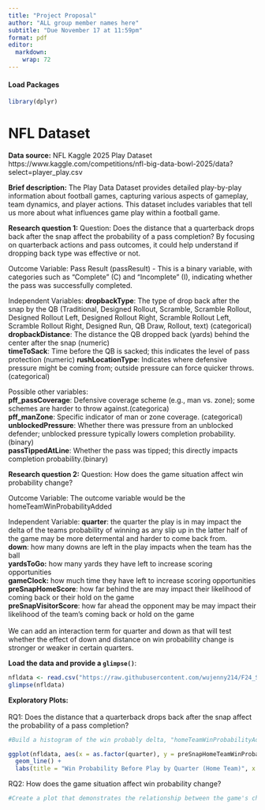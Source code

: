 ```yaml
---
title: "Project Proposal"
author: "ALL group member names here"
subtitle: "Due November 17 at 11:59pm"
format: pdf
editor: 
  markdown: 
    wrap: 72
---
```


#### Load Packages

```r
library(dplyr)
```

# NFL Dataset 

**Data source:** NFL Kaggle 2025 Play Dataset
https://www.kaggle.com/competitions/nfl-big-data-bowl-2025/data?select=player_play.csv

**Brief description:** The Play Data Dataset provides detailed
play-by-play information about football games, capturing various aspects
of gameplay, team dynamics, and player actions. This dataset includes
variables that tell us more about what influences game play within a
football game.

**Research question 1:** Question: Does the distance that a quarterback
drops back after the snap affect the probability of a pass completion?
By focusing on quarterback actions and pass outcomes, it could help
understand if dropping back type was effective or not.

Outcome Variable: Pass Result (passResult) - This is a binary variable,
with categories such as "Complete" (C) and "Incomplete" (I), indicating
whether the pass was successfully completed.

Independent Variables: **dropbackType**: The type of drop back after the
snap by the QB (Traditional, Designed Rollout, Scramble, Scramble
Rollout, Designed Rollout Left, Designed Rollout Right, Scramble Rollout
Left, Scramble Rollout Right, Designed Run, QB Draw, Rollout, text)
(categorical) \
**dropbackDistance**: The distance the QB dropped back (yards) behind
the center after the snap (numeric) \
**timeToSack**: Time before the QB is sacked; this indicates the level
of pass protection (numeric) **rushLocationType**: Indicates where
defensive pressure might be coming from; outside pressure can force
quicker throws. (categorical)

Possible other variables: \
**pff_passCoverage**: Defensive coverage scheme (e.g., man vs. zone);
some schemes are harder to throw against.(categorica) \
**pff_manZone**: Specific indicator of man or zone coverage.
(categorical) \
**unblockedPressure**: Whether there was pressure from an unblocked
defender; unblocked pressure typically lowers completion probability.
(binary) \
**passTippedAtLine**: Whether the pass was tipped; this directly impacts
completion probability.(binary)

**Research question 2:** Question: How does the game situation affect
win probability change?

Outcome Variable: The outcome variable would be the
homeTeamWinProbabilityAdded

Independent Variable: **quarter**: the quarter the play is in may impact
the delta of the teams probability of winning as any slip up in the
latter half of the game may be more determental and harder to come back
from. \
**down**: how many downs are left in the play impacts when the team has
the ball\
**yardsToGo:** how many yards they have left to increase scoring
opportunities \
**gameClock:** how much time they have left to increase scoring
opportunities \
**preSnapHomeScore**: how far behind the are may impact their likelihood
of coming back or their hold on the game\
**preSnapVisitorScore**: how far ahead the opponent may be may impact
their likelihood of the team's coming back or hold on the game \
\
We can add an interaction term for quarter and down as that will test
whether the effect of down and distance on win probability change is
stronger or weaker in certain quarters.

**Load the data and provide a `glimpse()`**:

```r
nfldata <- read.csv("https://raw.githubusercontent.com/wujenny214/F24_STATS_FINAL/refs/heads/main/data/NFL/plays.csv") #replace with you file path name 
glimpse(nfldata) 
```

**Exploratory Plots:** \
\
RQ1: Does the distance that a quarterback drops back after the snap
affect the probability of a pass completion?

```r
#Build a histogram of the win probably delta, "homeTeamWinProbabilityAdded" 

ggplot(nfldata, aes(x = as.factor(quarter), y = preSnapHomeTeamWinProbability)) +
  geom_line() +
  labs(title = "Win Probability Before Play by Quarter (Home Team)", x = "Quarter", y = "Home Team Win Probability")
```

RQ2: How does the game situation affect win probability change?

```r
#Create a plot that demonstrates the relationship between the game's characteristics and the probability of winning. maybe a graph on gameClock and homeTeamWinProbabilityAdded

```
